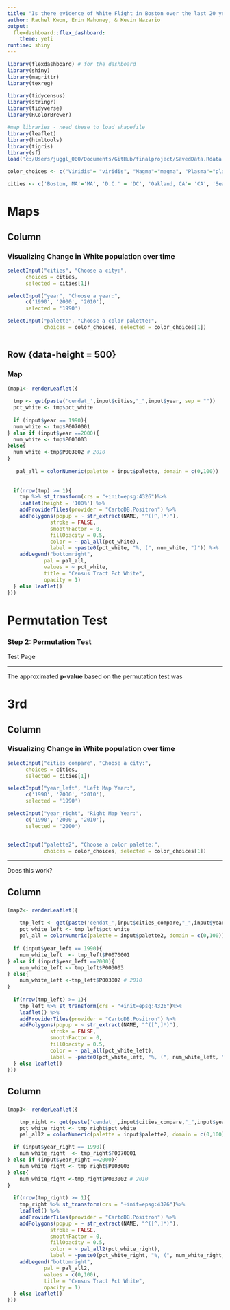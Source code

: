 ```yaml
---
title: "Is there evidence of White Flight in Boston over the last 20 years?"
author: Rachel Kwon, Erin Mahoney, & Kevin Nazario
output: 
  flexdashboard::flex_dashboard:
    theme: yeti
runtime: shiny
---
```


```r
library(flexdashboard) # for the dashboard
library(shiny)
library(magrittr)
library(texreg)

library(tidycensus)
library(stringr)
library(tidyverse)
library(RColorBrewer)

#map libraries - need these to load shapefile
library(leaflet)
library(htmltools)
library(tigris)
library(sf)
load('c:/Users/juggl_000/Documents/GitHub/finalproject/SavedData.Rdata') # load data

color_choices <- c("Viridis"= "viridis", "Magma"="magma", "Plasma"="plasma", "Inferno"="inferno", "Spectral"= "Spectral", "Red-Yellow-Blue"= "RdYlBu", "Blues"= "Blues", "Random"= "Set1")

cities <- c('Boston, MA'='MA', 'D.C.' = 'DC', 'Oakland, CA'= 'CA', 'Seattle, WA' = 'WA', 'Portland, OR'= 'OR', 'Knoxville, TN'= 'TN', 'Detroit, MI' = 'MI') 

```

Maps{data-orientation=rows}
=====================================

Column {.sidebar}
-----------------------------------------------------------------------

### Visualizing Change in White population over time

```r
selectInput("cities", "Choose a city:",
      choices = cities, 
      selected = cities[1])

selectInput("year", "Choose a year:",
      c('1990', '2000', '2010'), 
      selected = '1990')

selectInput("palette", "Choose a color palette:",
            choices = color_choices, selected = color_choices[1])



```

Row {data-height = 500}
-----------------------------------------------------------------------

### Map
```r
(map1<- renderLeaflet({                 
  
  tmp <- get(paste('cendat_',input$cities,"_",input$year, sep = ""))
  pct_white <- tmp$pct_white
  
  if (input$year == 1990){
  num_white <- tmp$P0070001
} else if (input$year ==2000){
  num_white <- tmp$P003003
}else{
  num_white <-tmp$P003002 # 2010
}
 
   pal_all = colorNumeric(palette = input$palette, domain = c(0,100))
 
  
  if(nrow(tmp) >= 1){
    tmp %>% st_transform(crs = "+init=epsg:4326")%>%
    leaflet(height = '100%') %>%  
    addProviderTiles(provider = "CartoDB.Positron") %>%
    addPolygons(popup = ~ str_extract(NAME, "^([^,]*)"),
              stroke = FALSE,
              smoothFactor = 0,
              fillOpacity = 0.5,
              color = ~ pal_all(pct_white),
              label = ~paste0(pct_white, "%, (", num_white, ")")) %>%
    addLegend("bottomright", 
            pal = pal_all, 
            values = ~ pct_white,
            title = "Census Tract Pct White",
            opacity = 1)
  } else leaflet()
}))

```

Permutation Test
=====================================
### Step 2: Permutation Test{data-commentary-width=500}

Test Page

***

The approximated **p-value** based on the permutation test was 

3rd
=====================================
Column {.sidebar}
-----------------------------------------------------------------------

### Visualizing Change in White population over time

```r
selectInput("cities_compare", "Choose a city:",
      choices = cities, 
      selected = cities[1])

selectInput("year_left", "Left Map Year:",
      c('1990', '2000', '2010'), 
      selected = '1990')

selectInput("year_right", "Right Map Year:",
      c('1990', '2000', '2010'), 
      selected = '2000')


selectInput("palette2", "Choose a color palette:",
            choices = color_choices, selected = color_choices[1])


```
***
Does this work? 

Column
-------------------------------------

### 

```r
(map2<- renderLeaflet({                 
  
    tmp_left <- get(paste('cendat_',input$cities_compare,"_",input$year_left, sep = ""))
    pct_white_left <- tmp_left$pct_white   
    pal_all = colorNumeric(palette = input$palette2, domain = c(0,100))
  
  if (input$year_left == 1990){
    num_white_left  <- tmp_left$P0070001
} else if (input$year_left ==2000){
    num_white_left <- tmp_left$P003003
} else{
    num_white_left <-tmp_left$P003002 # 2010 
}
  
  if(nrow(tmp_left) >= 1){
    tmp_left %>% st_transform(crs = "+init=epsg:4326")%>%
    leaflet() %>%  
    addProviderTiles(provider = "CartoDB.Positron") %>%
    addPolygons(popup = ~ str_extract(NAME, "^([^,]*)"),
              stroke = FALSE,
              smoothFactor = 0,
              fillOpacity = 0.5,
              color = ~ pal_all(pct_white_left),
              label = ~paste0(pct_white_left, "%, (", num_white_left, ")"))
  } else leaflet()
}))

```

Column
-------------------------------------
   
### 

```r

(map3<- renderLeaflet({                 

    tmp_right <- get(paste('cendat_',input$cities_compare,"_",input$year_right, sep = ""))
    pct_white_right <- tmp_right$pct_white   
    pal_all2 = colorNumeric(palette = input$palette2, domain = c(0,100))

  if (input$year_right == 1990){
    num_white_right  <- tmp_right$P0070001
} else if (input$year_right ==2000){
    num_white_right <- tmp_right$P003003
} else{
    num_white_right <-tmp_right$P003002 # 2010 
}
 
  if(nrow(tmp_right) >= 1){
    tmp_right %>% st_transform(crs = "+init=epsg:4326")%>%
    leaflet() %>%  
    addProviderTiles(provider = "CartoDB.Positron") %>%
    addPolygons(popup = ~ str_extract(NAME, "^([^,]*)"),
              stroke = FALSE,
              smoothFactor = 0,
              fillOpacity = 0.5,
              color = ~ pal_all2(pct_white_right),
              label = ~paste0(pct_white_right, "%, (", num_white_right, ")")) %>%
    addLegend("bottomright", 
            pal = pal_all2, 
            values = c(0,100),
            title = "Census Tract Pct White",
            opacity = 1)
  } else leaflet()
}))
```   
    

